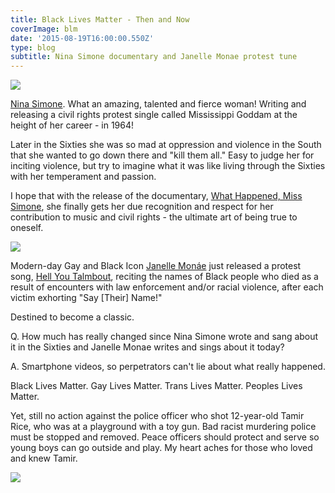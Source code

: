 ---
title: Black Lives Matter - Then and Now
coverImage: blm
date: '2015-08-19T16:00:00.550Z'
type: blog
subtitle: Nina Simone documentary and Janelle Monae protest tune
---

<Image src="NinaSimone"  />

<a href="https://en.wikipedia.org/wiki/Nina_Simone">Nina Simone</a>. What an amazing, talented and fierce woman! Writing and releasing a civil rights protest single called Mississippi Goddam at the height of her career - in 1964!

Later in the Sixties she was so mad at oppression and violence in the South that she wanted to go down there and "kill them all."
Easy to judge her for inciting violence, but try to imagine what it was like living through the Sixties with her temperament and passion. 

I hope that with the release of the documentary, <a href="https://www.democracynow.org/2015/6/24/new_nina_simone_documentary_what_happened">What Happened, Miss Simone</a>, she finally gets her due recognition and respect for her contribution to music and civil rights - the ultimate art of being true to oneself.

<Image src="JanelleMonae"  />

Modern-day Gay and Black Icon <a href="https://en.wikipedia.org/wiki/Janelle_Mon%C3%A1e">Janelle Monáe</a> just released a protest song, <a href="https://soundcloud.com/wondalandarts/hell-you-talmbout">Hell You Talmbout</a>, reciting the names of Black people who died as a result of encounters with law enforcement and/or racial violence, after each victim exhorting "Say [Their] Name!"

Destined to become a classic.

Q. How much has really changed since Nina Simone wrote and sang about it in the Sixties and Janelle Monae writes and sings about it today?

A. Smartphone videos, so perpetrators can't lie about what really happened.

Black Lives Matter. Gay Lives Matter. Trans Lives Matter. Peoples Lives Matter.

Yet, still no action against the police officer who shot 12-year-old Tamir Rice, who was at a playground with a toy gun.
Bad racist murdering police must be stopped and removed. Peace officers should protect and serve so young boys can go outside and play. My heart aches for those who loved and knew Tamir.

<Image src="TamirRice"  />





